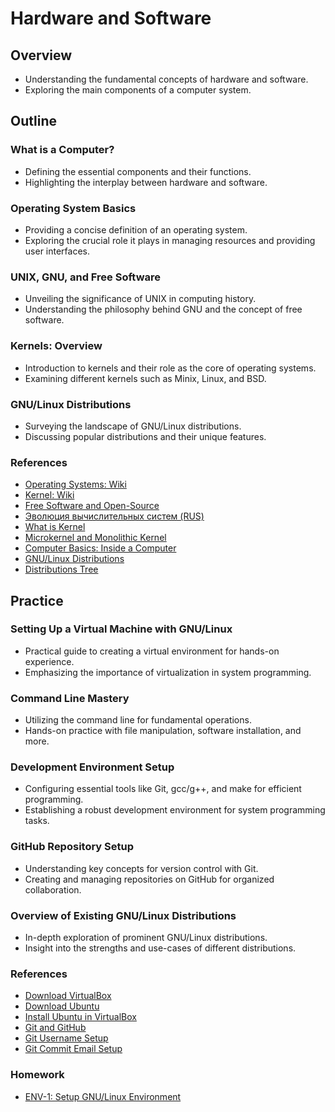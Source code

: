 # Hardware and Software

## Overview
- Understanding the fundamental concepts of hardware and software.
- Exploring the main components of a computer system.

## Outline
### What is a Computer?
   - Defining the essential components and their functions.
   - Highlighting the interplay between hardware and software.

### Operating System Basics
   - Providing a concise definition of an operating system.
   - Exploring the crucial role it plays in managing resources and providing user interfaces.

### UNIX, GNU, and Free Software
   - Unveiling the significance of UNIX in computing history.
   - Understanding the philosophy behind GNU and the concept of free software.

### Kernels: Overview
   - Introduction to kernels and their role as the core of operating systems.
   - Examining different kernels such as Minix, Linux, and BSD.

### GNU/Linux Distributions
   - Surveying the landscape of GNU/Linux distributions.
   - Discussing popular distributions and their unique features.

### References
   - [Operating Systems: Wiki](https://en.wikipedia.org/wiki/Operating_system)
   - [Kernel: Wiki](https://en.wikipedia.org/wiki/Kernel_(operating_system))
   - [Free Software and Open-Source](https://en.wikipedia.org/wiki/Free_and_open-source_software)
   - [Эволюция вычислительных систем (RUS)](https://www.youtube.com/watch?v=PnGZwqO4hRU)
   - [What is Kernel](https://www.youtube.com/watch?v=IvGdY6luTtU)
   - [Microkernel and Monolithic Kernel](https://www.youtube.com/watch?v=UMsscWnM67g)
   - [Computer Basics: Inside a Computer](https://www.youtube.com/watch?v=HB4I2CgkcCo)
   - [GNU/Linux Distributions](https://en.wikipedia.org/wiki/List_of_Linux_distributions)
   - [Distributions Tree](https://upload.wikimedia.org/wikipedia/commons/1/1b/Linux_Distribution_Timeline.svg)

## Practice
### Setting Up a Virtual Machine with GNU/Linux
   - Practical guide to creating a virtual environment for hands-on experience.
   - Emphasizing the importance of virtualization in system programming.

### Command Line Mastery
   - Utilizing the command line for fundamental operations.
   - Hands-on practice with file manipulation, software installation, and more.

### Development Environment Setup
   - Configuring essential tools like Git, gcc/g++, and make for efficient programming.
   - Establishing a robust development environment for system programming tasks.

### GitHub Repository Setup
   - Understanding key concepts for version control with Git.
   - Creating and managing repositories on GitHub for organized collaboration.

### Overview of Existing GNU/Linux Distributions
   - In-depth exploration of prominent GNU/Linux distributions.
   - Insight into the strengths and use-cases of different distributions.

### References
   - [Download VirtualBox](https://www.virtualbox.org/wiki/Downloads)
   - [Download Ubuntu](https://ubuntu.com/download/desktop)
   - [Install Ubuntu in VirtualBox](https://www.youtube.com/watch?v=HtST0LMRy0M)
   - [Git and GitHub](https://www.youtube.com/watch?v=wpISo9TNjfU)
   - [Git Username Setup](https://docs.github.com/en/get-started/getting-started-with-git/setting-your-username-in-git)
   - [Git Commit Email Setup](https://www.roboleary.net/privacy/2022/07/25/how-to-keep-your-email-private-on-github.html)

### Homework
   - [ENV-1: Setup GNU/Linux Environment](/linux-programming/tasks/environment/environment-setup/)